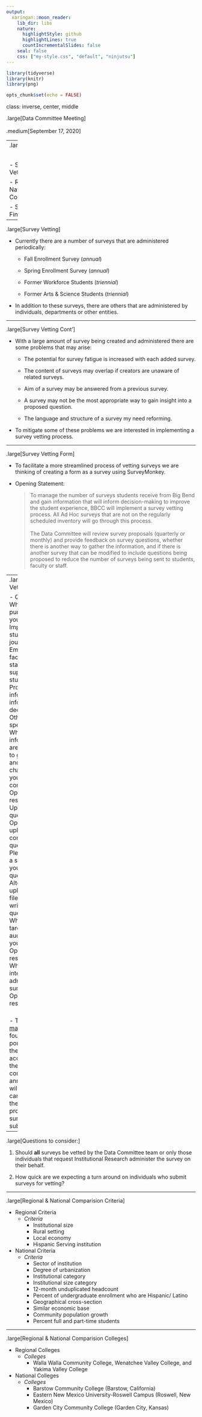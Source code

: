 ```yaml
---
output:
  xaringan::moon_reader:
    lib_dir: libs
    nature:
      highlightStyle: github
      highlightLines: true
      countIncrementalSlides: false
    seal: false
    css: ["my-style.css", "default", "ninjutsu"]
---
```


```r
library(tidyverse)
library(knitr)
library(png)

opts_chunk$set(echo = FALSE)

```


class: inverse, center, middle

.large[Data Committee Meeting]
<br>
<br>
.medium[September 17, 2020]


---
.large[Agenda]

<br>

- Survey Vetting

- Regional & National Comparisons

- SBCTC Findings


---

.large[Survey Vetting]


- Currently there are a number of surveys that are administered periodically:

  - Fall Enrollment Survey (*annual*)
  
  - Spring Enrollment Survey (*annual*)
  
  - Former Workforce Students (*triennial*)
  
  - Former Arts & Science Students (*triennial*)
  
- In addition to these surveys, there are others that are administered by individuals, departments or other entities. 

---

.large[Survey Vetting Cont']


- With a large amount of survey being created and administered there are some problems that may arise:

  - The potential for survey fatigue is increased with each added survey.
  
  - The content of surveys may overlap if creators are unaware of related surveys.
  
  - Aim of a survey may be answered from a previous survey.
  
  - A survey may not be the most appropriate way to gain insight into a proposed question.
  
  - The language and structure of a survey my need reforming.

  
  
- To mitigate some of these problems we are interested in implementing a survey vetting process.

---

.large[Survey Vetting Form]

- To facilitate a more streamlined process of vetting surveys we are thinking of creating a form as a survey using SurveyMonkey. 

- Opening Statement:
  <blockquote>To manage the number of surveys students receive from Big Bend and gain information that will inform decision-making to improve the student experience, BBCC will implement a survey vetting process. All Ad Hoc surveys that are not on the regularly scheduled inventory will go through this process.
  <br>
  <br>The Data Committee will review survey proposals (quarterly or monthly) and provide feedback on survey questions, whether there is another way to gather the information, and if there is another survey that can be modified to include questions being proposed to reduce the number of surveys being sent to students, faculty or staff.</blockquote>

---
.large[Survey Vetting Form]

- Questions
  1. What is the purpose of your survey?
     - Improve the student journey
     - Empower faculty and staff to better support students
     - Provide information to inform decisions
     - Other (please specify)
  2. What information are you trying to gather and/or what challenge are you confronting?
     - Open response
  3. Upload your questions
     - Opportunity to upload a file containing questions
  4. Please upload a sample of your questions?
     - Alternative to uploading a file people can write their questions
  5. Who is the target audience for your survey?
     - Open response
  6. When do you intend to administer the survey?
     - Open response
 
<br>
- The [survey materials](https://port.bigbend.edu/employee/Institutional%20Research%20%20Planning/Forms/AllItems.aspx?RootFolder=%2Femployee%2FInstitutional%20Research%20%20Planning%2FData%20Committee&FolderCTID=0x012000D5C315C51773504A99066BEEF49E4336&View=%7B150B68D1%2D6F01%2D4AB3%2D9C13%2D9167849F888B%7D) can found on the portal. Once the form is accepted by the data committee a announcement will be sent campus about the new process for survey submission.


---

.large[Questions to consider:]

  1. Should **all** surveys be vetted by the Data Committee team or only those individuals that request Institutional Research administer the survey on their behalf. 
  
  2. How quick are we expecting a turn around on individuals who submit surveys for vetting?
  
  
  
---

.large[Regional & National Comparision Criteria]

- Regional Criteria
  - *Criteria*
     - Institutional size
     - Rural setting
     - Local economy 
     - Hispanic Serving institution

- National Criteria
  - *Criteria*
     - Sector of institution
     - Degree of urbanization
     - Institutional category
     - Institutional size category
     - 12-month unduplicated headcount
     - Percent of undergraduate enrollment who are Hispanic/ Latino
     - Geographical cross-section
     - Similar economic base
     - Community population growth
     - Percent full and part-time students

---

.large[Regional & National Comparision Colleges]

- Regional Colleges
  - *Colleges*
     - Walla Walla Community College, Wenatchee Valley College, and Yakima Valley College

- National Colleges
  - *Colleges*
     - Barstow Community College (Barstow, California)
     - Eastern New Mexico University-Roswell Campus (Roswell, New Mexico)
     - Garden City Community College (Garden City, Kansas)

